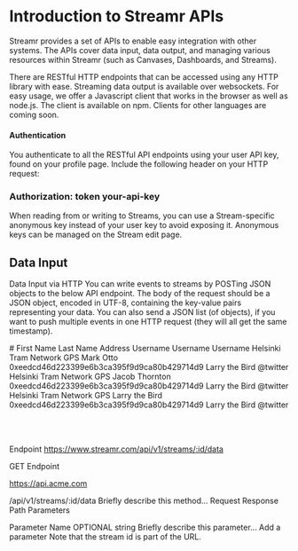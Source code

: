 
# Introduction to Streamr APIs
Streamr provides a set of APIs to enable easy integration with other systems. The APIs cover data input, data output, and managing various resources within Streamr (such as Canvases, Dashboards, and Streams).

There are RESTful HTTP endpoints that can be accessed using any HTTP library with ease. Streaming data output is available over websockets. For easy usage, we offer a Javascript client that works in the browser as well as node.js. The client is available on npm. Clients for other languages are coming soon.

#### Authentication
You authenticate to all the RESTful API endpoints using your user API key, found on your profile page. Include the following header on your HTTP request:

<Logo color='purple' opacity='1' />

### Authorization: token your-api-key

When reading from or writing to Streams, you can use a Stream-specific anonymous key instead of your user key to avoid exposing it. Anonymous keys can be managed on the Stream edit page.

## Data Input
Data Input via HTTP
You can write events to streams by POSTing JSON objects to the below API endpoint. The body of the request should be a JSON object, encoded in UTF-8, containing the key-value pairs representing your data. You can also send a JSON list (of objects), if you want to push multiple events in one HTTP request (they will all get the same timestamp).

<Table>
    <Table.Head>
        <Table.Tr>
            <Table.Th>#</Table.Th>
            <Table.Th>First Name</Table.Th>
            <Table.Th>Last Name</Table.Th>
            <Table.Th>Address</Table.Th>
            <Table.Th>Username</Table.Th>
            <Table.Th>Username</Table.Th>
            <Table.Th>Username</Table.Th>
        </Table.Tr>
    </Table.Head>
    <Table.Body>
        <Table.Tr>
            <Table.Th>Helsinki Tram Network GPS</Table.Th>
            <Table.Td>Mark</Table.Td>
            <Table.Td>Otto</Table.Td>
            <Table.Td noWrap title="0xeedcd46d223399e6b3ca395f9d9ca80b429714d9">
                0xeedcd46d223399e6b3ca395f9d9ca80b429714d9
            </Table.Td>
            <Table.Td>Larry</Table.Td>
            <Table.Td>the Bird</Table.Td>
            <Table.Td>@twitter</Table.Td>
        </Table.Tr>
        <Table.Tr>
            <Table.Th>Helsinki Tram Network GPS</Table.Th>
            <Table.Td>Jacob</Table.Td>
            <Table.Td>Thornton</Table.Td>
            <Table.Td noWrap title="0xeedcd46d223399e6b3ca395f9d9ca80b429714d9">
                0xeedcd46d223399e6b3ca395f9d9ca80b429714d9
            </Table.Td>
            <Table.Td>Larry</Table.Td>
            <Table.Td>the Bird</Table.Td>
            <Table.Td>@twitter</Table.Td>
        </Table.Tr>
        <Table.Tr>
            <Table.Th>Helsinki Tram Network GPS</Table.Th>
            <Table.Td>Larry</Table.Td>
            <Table.Td>the Bird</Table.Td>
            <Table.Td noWrap title="0xeedcd46d223399e6b3ca395f9d9ca80b429714d9">
                0xeedcd46d223399e6b3ca395f9d9ca80b429714d9
            </Table.Td>
            <Table.Td>Larry</Table.Td>
            <Table.Td>the Bird</Table.Td>
            <Table.Td>@twitter</Table.Td>
        </Table.Tr>
    </Table.Body>
</Table>
​

Endpoint
https://www.streamr.com/api/v1/streams/:id/data

GET
Endpoint

https://api.acme.com

/api/v1/streams/:id/data
Briefly describe this method...​
Request
Response
Path Parameters

Parameter Name
OPTIONAL 
string 
Briefly describe this parameter...​
Add a parameter
Note that the stream id is part of the URL.